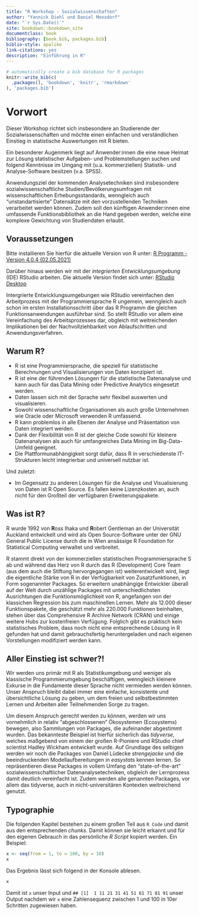 ```yaml
--- 
title: "R Workshop - Sozialwissenschaften"
author: "Yannick Diehl und Daniel Moosdorf"
date: "`r Sys.Date()`"
site: bookdown::bookdown_site
documentclass: book
bibliography: [book.bib, packages.bib]
biblio-style: apalike
link-citations: yes
description: "Einführung in R"
---
```


```r
# automatically create a bib database for R packages
knitr::write_bib(c(
  .packages(), 'bookdown', 'knitr', 'rmarkdown'
), 'packages.bib')
```

# Vorwort {-}

Dieser Workshop richtet sich insbesondere an Studierende der Sozialwissenschaften und möchte einen einfachen und verständlichen Einstieg in statistische Auswertungen mit R bieten.

Ein besonderer Augenmerk liegt auf Anwender:innen die eine neue Heimat zur Lösung statistischer Aufgaben- und Problemstellungen suchen und folgend Kenntnisse im Umgang mit (u.a. kommerziellen) Statistik- und Analyse-Software besitzen (v.a. SPSS). 

Anwendungsziel der kommenden Analysetechniken sind insbesondere sozialwissenschaftliche Studien/Bevölkerungsumfragen mit wissenschaftlichen Erhebungsstandards, wenngleich auch "unstandartisierte" Datensätze mit den vorzustellenden Techniken verarbeitet werden können. Zudem soll den künftigen Anwender:innen eine umfassende Funktionsbibliothek an die Hand gegeben werden, welche eine komplexe Gewichtung von Studiendaten erlaubt.

## Voraussetzungen

Bitte installieren Sie hierfür die aktuelle Version von R unter: [R Programm - Version 4.0.4 (02.05.2021)](https://stat.ethz.ch/CRAN/)

Darüber hinaus werden wir mit der *integrierten Entwicklungsumgebung* (IDE) RStudio arbeiten. Die aktuelle Version findet sich unter: [RStudio Desktop](https://www.rstudio.com/products/rstudio/download/) 

Intergrierte Entwicklungsumgebungen wie RStudio vereinfachen den Arbeitprozess mit der Programmiersprache R ungemein, wenngleich auch schon im ersten Installationsschritt über das R Programm die gleichen Funktionsanwendungen ausführbar sind. So stellt RStudio vor allem eine Vereinfachung des Arbeitsprozesses dar, obgleich mit weitreichenden Implikationen bei der Nachvollziehbarkeit von Ablaufschritten und Anwendungsverfahren.

## Warum R?

* R ist eine Programmiersprache, die speziell für statistische Berechnungen und Visualisierungen von Daten konzipiert ist.
* R ist eine der führenden Lösungen für die statistische Datenanalyse und kann auch für das Data Mining oder Predictive Analytics eingesetzt werden.
* Daten lassen sich mit der Sprache sehr flexibel auswerten und visualisieren.
* Sowohl wissenschaftliche Organisationen als auch große Unternehmen wie Oracle oder Microsoft verwenden R umfassend.
* R kann problemlos in alle Ebenen der Analyse und Präsentation von Daten integriert werden.
* Dank der Flexibilität von R ist der gleiche Code sowohl für kleinere Datenanalysen als auch für umfangreiches Data Mining im Big-Data-Umfeld geeignet.
* Die Plattformunabhängigkeit sorgt dafür, dass R in verschiedenste IT-Strukturen leicht integrierbar und universell nutzbar ist.

Und zuletzt:

* Im Gegensatz zu anderen Lösungen für die Analyse und Visualisierung von Daten ist R Open Source. Es fallen keine Lizenzkosten an, auch nicht für den Großteil der verfügbaren Erweiterungspakete.

## Was ist R?

R wurde 1992 von **R**oss Ihaka und **R**obert Gentleman an der Universität Auckland entwickelt und wird als Open Source-Software unter der GNU General Public License durch die in Wien ansässige R Foundation for Statistical Computing verwaltet und verbreitet.

R stammt direkt von der kommerziellen statistischen Programmiersprache S ab und während das Herz von R durch das R (Development) Core Team (aus dem auch die Stiftung hervorgegangen ist) weiterentwickelt wird, liegt die eigentliche Stärke von R in der Verfügbarkeit von Zusatzfunktionen, in Form sogenannter Packages. So erweitern unabhängige Entwickler überall auf der Welt durch unzählige Packages mit unterschiedlichsten Ausrichtungen die Funktionsmöglichkeit von R, angefangen von der klassichen Regression bis zum maschinellen Lernen. Mehr als 12.000 dieser Funktionspakete, die geschätzt mehr als 220.000 Funktionen beinhalten, stehen über das Comprehensive R Archive Network (CRAN) und einige weitere Hubs zur kostenfreien Verfügung. Folglich gibt es praktisch kein statistisches Problem, dass noch nicht eine entsprechende Lösung in R gefunden hat und damit gebrauchsfertig heruntergeladen und nach eigenen Vorstellungen modifiziert werden kann. 

## Aller Einstieg ist schwer?!

Wir werden uns primär mit R als Statistikumgebung und weniger als klassische Programmierumgebung beschäftigen, wenngleich kleinere Exkurse in die Fundamente dieser Sprache nicht vermieden werden können. Unser Anspruch bleibt dabei immer eine einfache, konsistente und übersichtliche Lösung zu geben, um dem freien und selbstbestimmten Lernen und Arbeiten aller Teilnehmenden Sorge zu tragen. 

Um diesem Anspruch gerecht werden zu können, werden wir uns vornehmlich in relativ "abgeschlossenen" Ökosystemen (Ecosystems) bewegen, also Sammlungen von Packages, die aufeinander abgestimmt wurden. Das bekannteste Beispiel ist hierfür sicherlich das *tidyverse*, welches maßgebend von einem der großen R-Pioniere und RStudio chief scientist Hadley Wickham entwickelt wurde. Auf Grundlage des selbigen werden wir noch die Packages von Daniel Lüdecke *strengejacke* und die beeindruckenden Modellaufbereitungen in *easystats* kennen lernen. So repräsentieren diese Packages in vollem Umfang den "state-of-the-art" sozialwissenschaftlicher Datenanalysetechniken, obgleich der Lernprozess damit deutlich vereinfacht ist. Zudem werden alle genannten Packages, vor allem das tidyverse, auch in nicht-universitären Kontexten weitreichend genutzt.

## Typographie

Die folgenden Kapitel bestehen zu einem großen Teil aus `R Code` und damit aus den entsprechenden *chunks*. Damit können sie leicht erkannt und für den eigenen Gebrauch in das persönliche *R Script* kopiert werden. Ein Beispiel:

```r
x <- seq(from = 1, to = 100, by = 10)
x
```

Das Ergebnis lässt sich folgend in der Konsole ablesen.

```r
x
```

Damit ist `x` unser Input und `## [1]  1 11 21 31 41 51 61 71 81 91` unser Output nachdem wir `x` eine Zahlensequenz zwischen 1 und 100 in 10er Schritten zugewiesen haben.








